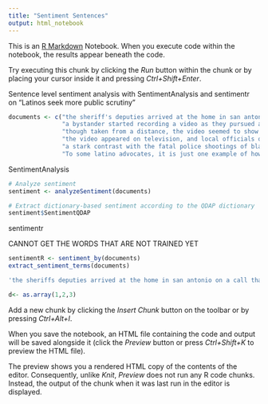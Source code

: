 ```yaml
---
title: "Sentiment Sentences"
output: html_notebook
---
```


This is an [R Markdown](http://rmarkdown.rstudio.com) Notebook. When you execute code within the notebook, the results appear beneath the code. 

Try executing this chunk by clicking the *Run* button within the chunk or by placing your cursor inside it and pressing *Ctrl+Shift+Enter*. 


Sentence level sentiment analysis with SentimentAnalysis and sentimentr on "Latinos seek more public scrutiny"
```r
documents <- c("the sheriff's deputies arrived at the home in san antonio on a call that a woman had been injured in a domestic dispute.",
               "a bystander started recording a video as they pursued a shirtless man armed with a knife outside the home.",
               "though taken from a distance, the video seemed to show the 41-year-old man, gilbert flores, raising his arms as the deputies opened fire, killing him.",
               "the video appeared on television, and local officials opened an investigation. but the case, which took place last year, has drawnlimited national attention",
               "a stark contrast with the fatal police shootings of black men in recent days in louisiana and minnesota,which have ignited protests and calls for reform around the country",
               "To some latino advocates, it is just one example of how the killings of latinos in encounters with the police do not generate the same level of scrutiny, outrage or discourse as the fatal shootings of blacks.")

```

SentimentAnalysis
```r
# Analyze sentiment
sentiment <- analyzeSentiment(documents)

# Extract dictionary-based sentiment according to the QDAP dictionary
sentiment$SentimentQDAP
```
sentimentr

CANNOT GET THE WORDS THAT ARE NOT TRAINED YET
```r
sentimentR <- sentiment_by(documents)
extract_sentiment_terms(documents)

```



```r
'the sheriffs deputies arrived at the home in san antonio on a call that a woman had been injured in a domestic dispute.' %>% extract_sentiment_terms()
```


```r
d<- as.array(1,2,3)
```


Add a new chunk by clicking the *Insert Chunk* button on the toolbar or by pressing *Ctrl+Alt+I*.

When you save the notebook, an HTML file containing the code and output will be saved alongside it (click the *Preview* button or press *Ctrl+Shift+K* to preview the HTML file).

The preview shows you a rendered HTML copy of the contents of the editor. Consequently, unlike *Knit*, *Preview* does not run any R code chunks. Instead, the output of the chunk when it was last run in the editor is displayed.
